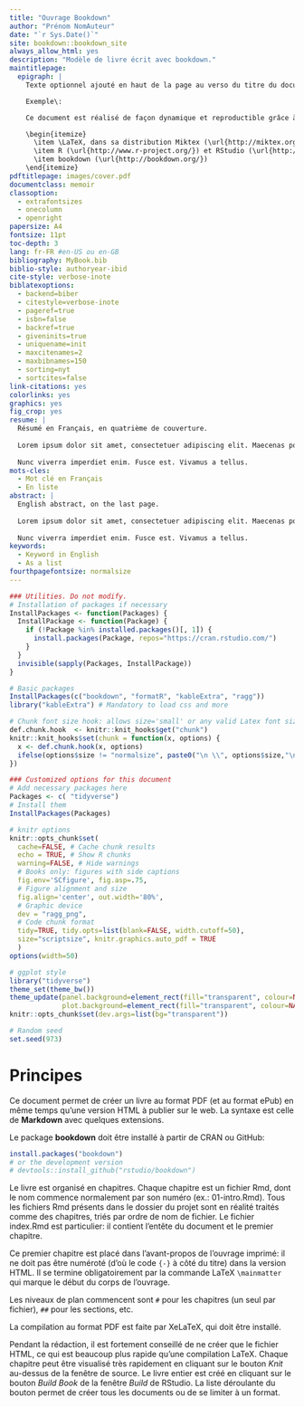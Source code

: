 ```yaml
--- 
title: "Ouvrage Bookdown"
author: "Prénom NomAuteur"
date: "`r Sys.Date()`"
site: bookdown::bookdown_site
always_allow_html: yes
description: "Modèle de livre écrit avec bookdown."
maintitlepage:
  epigraph: |
    Texte optionnel ajouté en haut de la page au verso du titre du document.

    Exemple\:

    Ce document est réalisé de façon dynamique et reproductible grâce à:

    \begin{itemize}
      \item \LaTeX, dans sa distribution Miktex (\url{http://miktex.org/}) et la classe memoir (\url{http://www.ctan.org/pkg/memoir}).
      \item R (\url{http://www.r-project.org/}) et RStudio (\url{http://www.rstudio.com/})
      \item bookdown (\url{http://bookdown.org/})
    \end{itemize}
pdftitlepage: images/cover.pdf
documentclass: memoir
classoption:
  - extrafontsizes
  - onecolumn
  - openright
papersize: A4
fontsize: 11pt
toc-depth: 3
lang: fr-FR #en-US ou en-GB
bibliography: MyBook.bib
biblio-style: authoryear-ibid
cite-style: verbose-inote
biblatexoptions:
  - backend=biber
  - citestyle=verbose-inote
  - pageref=true
  - isbn=false
  - backref=true
  - giveninits=true
  - uniquename=init
  - maxcitenames=2
  - maxbibnames=150
  - sorting=nyt
  - sortcites=false
link-citations: yes
colorlinks: yes
graphics: yes
fig_crop: yes
resume: |
  Résumé en Français, en quatrième de couverture.
  
  Lorem ipsum dolor sit amet, consectetuer adipiscing elit. Maecenas porttitor congue massa. Fusce posuere, magna sed pulvinar ultricies, purus lectus malesuada libero, sit amet commodo magna eros quis urna.
  
  Nunc viverra imperdiet enim. Fusce est. Vivamus a tellus.
mots-cles:
  - Mot clé en Français
  - En liste
abstract: |
  English abstract, on the last page.
  
  Lorem ipsum dolor sit amet, consectetuer adipiscing elit. Maecenas porttitor congue massa. Fusce posuere, magna sed pulvinar ultricies, purus lectus malesuada libero, sit amet commodo magna eros quis urna.
  
  Nunc viverra imperdiet enim. Fusce est. Vivamus a tellus.
keywords:
  - Keyword in English
  - As a list
fourthpagefontsize: normalsize
---
```


<!-- Commande nécessaire pour la copie de l'icône "Essentiel" en HTML--> 
<img src="images/Essentiel.png" alt="image" hidden/>

```r
### Utilities. Do not modify.
# Installation of packages if necessary
InstallPackages <- function(Packages) {
  InstallPackage <- function(Package) {
    if (!Package %in% installed.packages()[, 1]) {
      install.packages(Package, repos="https://cran.rstudio.com/")
    }
  }
  invisible(sapply(Packages, InstallPackage))
}

# Basic packages
InstallPackages(c("bookdown", "formatR", "kableExtra", "ragg"))
library("kableExtra") # Mandatory to load css and more

# Chunk font size hook: allows size='small' or any valid Latex font size in chunk options
def.chunk.hook  <- knitr::knit_hooks$get("chunk")
knitr::knit_hooks$set(chunk = function(x, options) {
  x <- def.chunk.hook(x, options)
  ifelse(options$size != "normalsize", paste0("\n \\", options$size,"\n\n", x, "\n\n \\normalsize"), x)
})
```

```r
### Customized options for this document
# Add necessary packages here
Packages <- c( "tidyverse")
# Install them
InstallPackages(Packages)

# knitr options
knitr::opts_chunk$set(
  cache=FALSE, # Cache chunk results
  echo = TRUE, # Show R chunks
  warning=FALSE, # Hide warnings
  # Books only: figures with side captions
  fig.env='SCfigure', fig.asp=.75,
  # Figure alignment and size
  fig.align='center', out.width='80%',
  # Graphic device
  dev = "ragg_png",
  # Code chunk format
  tidy=TRUE, tidy.opts=list(blank=FALSE, width.cutoff=50),
  size="scriptsize", knitr.graphics.auto_pdf = TRUE
  )
options(width=50)

# ggplot style
library("tidyverse")
theme_set(theme_bw())
theme_update(panel.background=element_rect(fill="transparent", colour=NA),
             plot.background=element_rect(fill="transparent", colour=NA))
knitr::opts_chunk$set(dev.args=list(bg="transparent"))

# Random seed
set.seed(973)
```


# Principes {-}

Ce document permet de créer un livre au format PDF (et au format ePub) en même temps qu'une version HTML à publier sur le web.
La syntaxe est celle de **Markdown** avec quelques extensions.

Le package **bookdown** doit être installé à partir de CRAN ou GitHub:

```r
install.packages("bookdown")
# or the development version
# devtools::install_github("rstudio/bookdown")
```

Le livre est organisé en chapitres. 
Chaque chapitre est un fichier Rmd, dont le nom commence normalement par son numéro (ex.: 01-intro.Rmd).
Tous les fichiers Rmd présents dans le dossier du projet sont en réalité traités comme des chapitres, triés par ordre de nom de fichier.
Le fichier index.Rmd est particulier: il contient l'entête du document et le premier chapitre.

Ce premier chapitre est placé dans l'avant-propos de l'ouvrage imprimé: il ne doit pas être numéroté (d'où le code `{-}` à côté du titre) dans la version HTML. Il se termine obligatoirement par la commande LaTeX `\mainmatter` qui marque le début du corps de l'ouvrage.

Les niveaux de plan commencent sont `#` pour les chapitres (un seul par fichier), `##` pour les sections, etc.

La compilation au format PDF est faite par XeLaTeX, qui doit être installé.

Pendant la rédaction, il est fortement conseillé de ne créer que le fichier HTML, ce qui est beaucoup plus rapide qu'une compilation LaTeX.
Chaque chapitre peut être visualisé très rapidement en cliquant sur le bouton _Knit_ au-dessus de la fenêtre de source.
Le livre entier est créé en cliquant sur le bouton _Build Book_ de la fenêtre _Build_ de RStudio.
La liste déroulante du bouton permet de créer tous les documents ou de se limiter à un format.

<!-- La commande \mainmatter marque le début du corps du document LaTeX--> 
<!-- Elle ne doit pas être supprimée-->
\mainmatter
 
